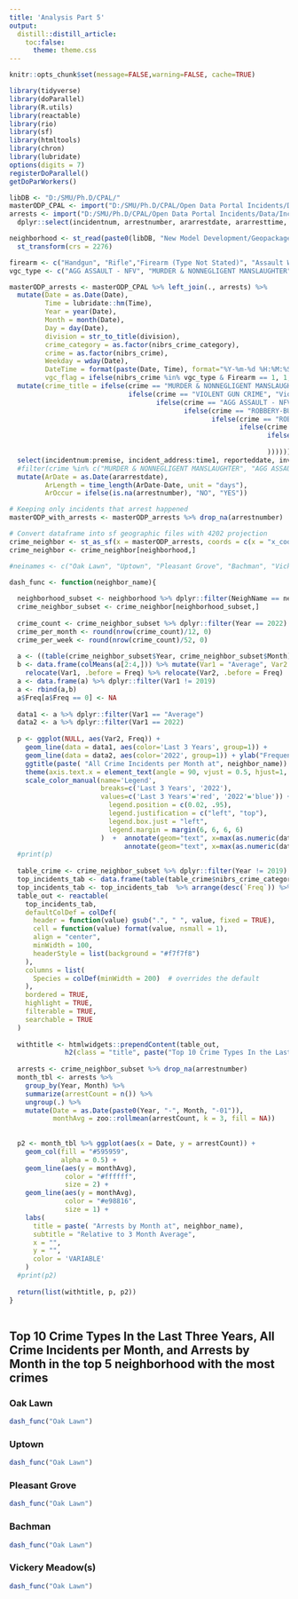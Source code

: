 ```yaml
---
title: 'Analysis Part 5'
output:
  distill::distill_article:
    toc:false:
      theme: theme.css
---
```


```r
knitr::opts_chunk$set(message=FALSE,warning=FALSE, cache=TRUE)
```

```r
library(tidyverse)
library(doParallel)
library(R.utils)
library(reactable)
library(rio)
library(sf)
library(htmltools)
library(chron)
library(lubridate)
options(digits = 7)
registerDoParallel()
getDoParWorkers()
```

```r
libDB <- "D:/SMU/Ph.D/CPAL/"
masterODP_CPAL <- import("D:/SMU/Ph.D/CPAL/Open Data Portal Incidents/Data/Incidents/Processed Data/Dallas Police Incidents - All Incidents Since Aug 2019.csv") 
arrests <- import("D:/SMU/Ph.D/CPAL/Open Data Portal Incidents/Data/Incidents/Processed Data/Dallas Police Arrests - All Arrests.csv") %>% 
  dplyr::select(incidentnum, arrestnumber, ararrestdate, ararresttime, arpremises)

neighborhood <- st_read(paste0(libDB, "New Model Development/Geopackage/Neighborhoods.gpkg"), layer = "bc_neighborhoods") %>%
  st_transform(crs = 2276)

firearm <- c("Handgun", "Rifle","Firearm (Type Not Stated)", "Assault Weapon", "Unknown Type Gun", "Other/Unknown Gun", "Shotgun", "Other Gun", "Other Firearm")
vgc_type <- c("AGG ASSAULT - NFV", "MURDER & NONNEGLIGENT MANSLAUGHTER", "NEGLIGENT MANSLAUGHTER")

masterODP_arrests <- masterODP_CPAL %>% left_join(., arrests) %>%
  mutate(Date = as.Date(Date),
         Time = lubridate::hm(Time),
         Year = year(Date),
         Month = month(Date),
         Day = day(Date),
         division = str_to_title(division),
         crime_category = as.factor(nibrs_crime_category),
         crime = as.factor(nibrs_crime),
         Weekday = wday(Date),
         DateTime = format(paste(Date, Time), format="%Y-%m-%d %H:%M:%S"),
         vgc_flag = ifelse(nibrs_crime %in% vgc_type & Firearm == 1, 1, 0)) %>%
  mutate(crime_title = ifelse(crime == "MURDER & NONNEGLIGENT MANSLAUGHTER", "Murder & Nonnegligent Manslaughter",
                              ifelse(crime == "VIOLENT GUN CRIME", "Violent Gun Crime",
                                     ifelse(crime == "AGG ASSAULT - NFV", "Aggravated Assault (NFV)",
                                            ifelse(crime == "ROBBERY-BUSINESS", "Robbery (Business)",
                                                   ifelse(crime == "ROBBERY-INDIVIDUAL", "Robbery (Individual)",
                                                          ifelse(crime == "BURGLARY-RESIDENCE", "Burglary (Residence)",
                                                                 ifelse(crime == "BURGLARY-BUSINESS", "Burglary (Business)",
                                                                        "ERROR"
                                                                 ))))))))  %>%
  select(incidentnum:premise, incident_address:time1, reporteddate, involvement:ro1name, status, mo, offensecode:nibrs_type, zip_code:geocoded_column.longitude, taag:compsex, weaponused, tot_victims:crime_title) %>%
  #filter(crime %in% c("MURDER & NONNEGLIGENT MANSLAUGHTER", "AGG ASSAULT - NFV", "ROBBERY-BUSINESS", "ROBBERY-INDIVIDUAL", "BURGLARY-RESIDENCE", "BURGLARY-BUSINESS")) %>%
  mutate(ArDate = as.Date(ararrestdate),
         ArLength = time_length(ArDate-Date, unit = "days"),
         ArOccur = ifelse(is.na(arrestnumber), "NO", "YES"))

# Keeping only incidents that arrest happened
masterODP_with_arrests <- masterODP_arrests %>% drop_na(arrestnumber)

# Convert dataframe into sf geographic files with 4202 projection
crime_neighbor <- st_as_sf(x = masterODP_arrests, coords = c(x = "x_coordinate", y = "y_coordinate"), crs = 2276)
crime_neighbor <- crime_neighbor[neighborhood,]

#neinames <- c("Oak Lawn", "Uptown", "Pleasant Grove", "Bachman", "Vickery Meadow(s)")

dash_func <- function(neighbor_name){
  
  neighborhood_subset <- neighborhood %>% dplyr::filter(NeighName == neighbor_name)
  crime_neighbor_subset <- crime_neighbor[neighborhood_subset,]
  
  crime_count <- crime_neighbor_subset %>% dplyr::filter(Year == 2022)
  crime_per_month <- round(nrow(crime_count)/12, 0)
  crime_per_week <- round(nrow(crime_count)/52, 0)
  
  a <- ((table(crime_neighbor_subset$Year, crime_neighbor_subset$Month)))
  b <- data.frame(colMeans(a[2:4,])) %>% mutate(Var1 = "Average", Var2 = c(1:12)) %>% rename(Freq = colMeans.a.2.4.... ) %>% 
    relocate(Var1, .before = Freq) %>% relocate(Var2, .before = Freq)
  a <- data.frame(a) %>% dplyr::filter(Var1 != 2019)
  a <- rbind(a,b)
  a$Freq[a$Freq == 0] <- NA
  
  data1 <- a %>% dplyr::filter(Var1 == "Average")
  data2 <- a %>% dplyr::filter(Var1 == 2022)
  
  p <- ggplot(NULL, aes(Var2, Freq)) + 
    geom_line(data = data1, aes(color='Last 3 Years', group=1)) +
    geom_line(data = data2, aes(color='2022', group=1)) + ylab("Frequency") + xlab("Month") + 
    ggtitle(paste( "All Crime Incidents per Month at", neighbor_name)) + 
    theme(axis.text.x = element_text(angle = 90, vjust = 0.5, hjust=1, size = 9)) +
    scale_color_manual(name='Legend',
                       breaks=c('Last 3 Years', '2022'),
                       values=c('Last 3 Years'='red', '2022'='blue')) + theme(
                         legend.position = c(0.02, .95),
                         legend.justification = c("left", "top"),
                         legend.box.just = "left",
                         legend.margin = margin(6, 6, 6, 6)
                       )  +  annotate(geom="text", x=max(as.numeric(data2$Var2)), y=max(as.numeric(data2$Freq), na.rm = T) +4, label=paste(crime_per_month, "Crime Per Month in 2022"),color="red", size = 3, hjust=1) + 
                             annotate(geom="text", x=max(as.numeric(data2$Var2)), y=max(as.numeric(data2$Freq), na.rm = T) +16, label=paste(crime_per_week, "Crime Per Week in 2022"),color="red", size = 3, hjust=1)
  #print(p)
  
  table_crime <- crime_neighbor_subset %>% dplyr::filter(Year != 2019)
  top_incidents_tab <- data.frame(table(table_crime$nibrs_crime_category))
  top_incidents_tab <- top_incidents_tab  %>% arrange(desc(`Freq`)) %>% slice(1:5) %>% rename(`Crime Type` = Var1, "Frequency" = Freq )
  table_out <- reactable(
    top_incidents_tab,
    defaultColDef = colDef(
      header = function(value) gsub(".", " ", value, fixed = TRUE),
      cell = function(value) format(value, nsmall = 1),
      align = "center",
      minWidth = 100,
      headerStyle = list(background = "#f7f7f8")
    ),
    columns = list(
      Species = colDef(minWidth = 200)  # overrides the default
    ),
    bordered = TRUE,
    highlight = TRUE,
    filterable = TRUE,
    searchable = TRUE
  )
  
  withtitle <- htmlwidgets::prependContent(table_out, 
              h2(class = "title", paste("Top 10 Crime Types In the Last Three Years at", neighbor_name)))
  
  arrests <- crime_neighbor_subset %>% drop_na(arrestnumber)
  month_tbl <- arrests %>%
    group_by(Year, Month) %>%
    summarize(arrestCount = n()) %>%
    ungroup(.) %>%
    mutate(Date = as.Date(paste0(Year, "-", Month, "-01")),
           monthAvg = zoo::rollmean(arrestCount, k = 3, fill = NA))
  
  
  p2 <- month_tbl %>% ggplot(aes(x = Date, y = arrestCount)) +
    geom_col(fill = "#595959",
             alpha = 0.5) +
    geom_line(aes(y = monthAvg),
              color = "#ffffff",
              size = 2) +
    geom_line(aes(y = monthAvg),
              color = "#e98816",
              size = 1) +
    labs(
      title = paste( "Arrests by Month at", neighbor_name),
      subtitle = "Relative to 3 Month Average",
      x = "",
      y = "",
      color = 'VARIABLE'
    )
  #print(p2)
  
  return(list(withtitle, p, p2))
}
  
```

## Top 10 Crime Types In the Last Three Years, All Crime Incidents per Month, and Arrests by Month in the top 5 neighborhood with the most crimes

### Oak Lawn

```r
dash_func("Oak Lawn")
```

### Uptown

```r
dash_func("Oak Lawn")
```

### Pleasant Grove

```r
dash_func("Oak Lawn")
```

### Bachman

```r
dash_func("Oak Lawn")
```

### Vickery Meadow(s)

```r
dash_func("Oak Lawn")
```


